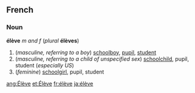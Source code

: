 ==French==
===Noun===
'''élève''' ''m and f'' (''plural'' '''élèves''')

#(''masculine, referring to a boy'') [[schoolboy]], [[pupil]], [[student]]
#(''masculine, referring to a child of unspecified sex'') [[schoolchild]], pupil, student (''especially US'')
#(''feminine'') [[schoolgirl]], pupil, student

[[ang:Élève]]
[[et:Élève]]
[[fr:élève]]
[[ja:élève]]